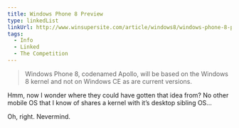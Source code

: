 ```yaml
---
title: Windows Phone 8 Preview
type: linkedList
linkUrl: http://www.winsupersite.com/article/windows8/windows-phone-8-preview-142154
tags:
  - Info
  - Linked
  - The Competition
---
```


> Windows Phone 8, codenamed Apollo, will be based on the Windows 8 kernel and not on Windows CE as are current versions.

Hmm, now I wonder where they could have gotten that idea from? No other mobile OS that I know of shares a kernel with it’s desktop sibling OS…

Oh, right. Nevermind.
